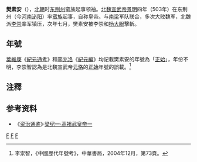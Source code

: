 '''樊素安'''（{{bd||？|504年|catIdx=}}），[[北朝|北朝]]时[[东荆州|东荆州]]蛮族起事领袖。[[北魏|北魏]][[北魏宣武帝|宣武帝]][[景明|景明]]四年（503年）在东荆州（今[[河南|河南]][[泌阳|泌阳]]）率[[蛮族|蛮族]]起事，自称皇帝。与[[南梁|南梁]]军队联合，多次大败魏军，北魏派[[李崇|李崇]]率军镇压，次年七月，樊素安被李崇和[[杨大眼|杨大眼]]擊斬。

== 年號 ==
[[葉維庚|葉維庚]]《[[紀元通考|紀元通考]]》和[[李兆洛|李兆洛]]《[[紀元編|紀元編]]》均記載樊素安的年號為「[[正始_(樊素安)|正始]]」，年份不明，李崇智認為是北魏宣武帝[[元恪|元恪]]的[[正始_(北魏)|正始]]年號的誤載。<ref>李崇智，《中國歷代年號考》，中華書局，2004年12月，第73頁。</ref>

== 注釋 ==
{{reflist}}

== 参考资料 ==
*《[[资治通鉴|资治通鉴]]》·[[s:資治通鑑/卷145|梁纪一·高祖武皇帝一]]

{{中國民變起事領袖}}

[[Category:南北朝民變領袖|F]]
[[Category:南北朝戰爭身亡者|F]]
[[Category:河南人|F]]
{{南北朝人物小作品}}